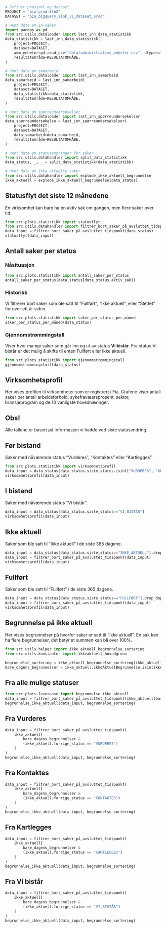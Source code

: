 ```python
# Definer prosjekt og dataset
PROJECT = "pia-prod-85b2"
DATASET = "pia_bigquery_sink_v1_dataset_prod"
```

```python
# Hent data om IA-saker
import pandas as pd
from src.utils.dataloader import last_inn_data_statistikk
data_statistikk = last_inn_data_statistikk(
    project=PROJECT,
    dataset=DATASET,
    adm_enheter=pd.read_csv("data/administrative_enheter.csv", dtype=str),
    resultatområde=RESULTATOMRÅDE,
)
```

```python
# Hent data om samarbeid
from src.utils.dataloader import last_inn_samarbeid
data_samarbeid = last_inn_samarbeid(
    project=PROJECT,
    dataset=DATASET,
    data_statistikk=data_statistikk,
    resultatområde=RESULTATOMRÅDE,
)
```

```python
# Hent data om spørreundersøkelser
from src.utils.dataloader import last_inn_spørreundersøkelser
data_spørreundersøkelse = last_inn_spørreundersøkelser(
    project=PROJECT,
    dataset=DATASET,
    data_samarbeid=data_samarbeid,
    resultatområde=RESULTATOMRÅDE,
)
```

```python
# Hent data om statusendringer for saker
from src.utils.datahandler import split_data_statistikk
data_status, _, _ = split_data_statistikk(data_statistikk)
```

```python
# Hent data om ikke aktuelle saker
from src.utils.datahandler import explode_ikke_aktuell_begrunnelse
ikke_aktuell = explode_ikke_aktuell_begrunnelse(data_status)
```


## Statusflyt det siste 12 månedene
En virksomhet kan bare ha én aktiv sak om gangen, men flere saker over tid.

```python
from src.plots.statistikk import statusflyt
from src.utils.datahandler import filtrer_bort_saker_på_avsluttet_tidspunkt
data_input = filtrer_bort_saker_på_avsluttet_tidspunkt(data_status)
statusflyt(data_input)
```


## Antall saker per status
::: {.panel-tabset}
### Nåsituasjon
```python
from src.plots.statistikk import antall_saker_per_status
antall_saker_per_status(data_status[data_status.aktiv_sak])
```

### Historikk
Vi filtrerer bort saker som ble satt til "Fullført", "Ikke aktuell", eller "Slettet" for over ett år siden.
```python
from src.plots.statistikk import saker_per_status_per_måned
saker_per_status_per_måned(data_status)
```

### Gjennomstrømmingstall
Viser hvor mange saker som går inn og ut av status **Vi bistår**.
Fra status Vi bistår er det mulig å skifte til enten Fullført eller Ikke aktuell.
```python
from src.plots.statistikk import gjennomstrømmingstall
gjennomstrømmingstall(data_status)
```

:::


## Virksomhetsprofil

Her vises profilen til virksomheter som er registrert i Fia. Grafene viser antall saker per antall arbeidsforhold, sykefravæarsprosent, sektor, bransjeprogram og de 10 vanligste hovednæringer.

::: {.callout-tip}
## Obs!
Alle tallene er basert på informasjon vi hadde ved siste statusendring.
:::

::: {.panel-tabset}

## Før bistand
Saker med nåværende status "Vurderes", "Kontaktes" eller "Kartlegges".\
```python
from src.plots.statistikk import virksomhetsprofil
data_input = data_status[data_status.siste_status.isin(["VURDERES", "KONTAKTES", "KARTLEGGES"])]
virksomhetsprofil(data_input)
```

## I bistand
Saker med nåværende status "Vi bistår".\
```python
data_input = data_status[data_status.siste_status=="VI_BISTÅR"]
virksomhetsprofil(data_input)
```

## Ikke aktuell
Saker som ble satt til "Ikke aktuell" i de siste 365 dagene.\

```python
data_input = data_status[data_status.siste_status=="IKKE_AKTUELL"].drop_duplicates("saksnummer", keep="last")
data_input = filtrer_bort_saker_på_avsluttet_tidspunkt(data_input)
virksomhetsprofil(data_input)
```

## Fullført
Saker som ble satt til "Fullført" i de siste 365 dagene.\

```python
data_input = data_status[data_status.siste_status=="FULLFØRT"].drop_duplicates("saksnummer", keep="last")
data_input = filtrer_bort_saker_på_avsluttet_tidspunkt(data_input)
virksomhetsprofil(data_input)
```

:::

## Begrunnelse på ikke aktuell


Her vises begrunnelser på hvorfor saker er satt til "Ikke aktuell". En sak kan ha flere begrunnelser, det betyr at summen kan bli over 100%.


```python
from src.utils.helper import ikke_aktuell_begrunnelse_sortering
from src.utils.konstanter import ikkeaktuell_hovedgrunn

begrunnelse_sortering = ikke_aktuell_begrunnelse_sortering(ikke_aktuell)
bare_dagens_begrunnelser = ikke_aktuell.ikkeAktuelBegrunnelse.isin(ikkeaktuell_hovedgrunn.keys())
```

::: {.panel-tabset}

## Fra alle mulige statuser
```python
from src.plots.leveranse import begrunnelse_ikke_aktuell
data_input = filtrer_bort_saker_på_avsluttet_tidspunkt(ikke_aktuell[bare_dagens_begrunnelser])
begrunnelse_ikke_aktuell(data_input, begrunnelse_sortering)
```

## Fra Vurderes
```python
data_input = filtrer_bort_saker_på_avsluttet_tidspunkt(
    ikke_aktuell[
        bare_dagens_begrunnelser &
        (ikke_aktuell.forrige_status == "VURDERES")
    ]
)
begrunnelse_ikke_aktuell(data_input, begrunnelse_sortering)
```

## Fra Kontaktes
```python
data_input = filtrer_bort_saker_på_avsluttet_tidspunkt(
    ikke_aktuell[
        bare_dagens_begrunnelser &
        (ikke_aktuell.forrige_status == "KONTAKTES")
    ]
)
begrunnelse_ikke_aktuell(data_input, begrunnelse_sortering)
```

## Fra Kartlegges
```python
data_input = filtrer_bort_saker_på_avsluttet_tidspunkt(
    ikke_aktuell[
        bare_dagens_begrunnelser &
        (ikke_aktuell.forrige_status == "KARTLEGGES")
    ]
)
begrunnelse_ikke_aktuell(data_input, begrunnelse_sortering)
```

## Fra Vi bistår
```python
data_input = filtrer_bort_saker_på_avsluttet_tidspunkt(
    ikke_aktuell[
        bare_dagens_begrunnelser &
        (ikke_aktuell.forrige_status == "VI_BISTÅR")
    ]
)
begrunnelse_ikke_aktuell(data_input, begrunnelse_sortering)
```

:::